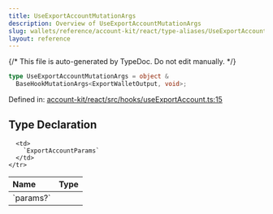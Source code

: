 ```yaml
---
title: UseExportAccountMutationArgs
description: Overview of UseExportAccountMutationArgs
slug: wallets/reference/account-kit/react/type-aliases/UseExportAccountMutationArgs
layout: reference
---
```


{/* This file is auto-generated by TypeDoc. Do not edit manually. */}

```ts
type UseExportAccountMutationArgs = object &
  BaseHookMutationArgs<ExportWalletOutput, void>;
```

Defined in: [account-kit/react/src/hooks/useExportAccount.ts:15](https://github.com/alchemyplatform/aa-sdk/blob/ad165355d980f9a16dd388088895bfc851df8656/account-kit/react/src/hooks/useExportAccount.ts#L15)

## Type Declaration

<table>
  <thead>
    <tr>
      <th align="left">Name</th>
      <th align="left">Type</th>
    </tr>
  </thead>

  <tbody>
    <tr>
      <td>
        `params?`
      </td>

      <td>
        `ExportAccountParams`
      </td>
    </tr>

  </tbody>
</table>
